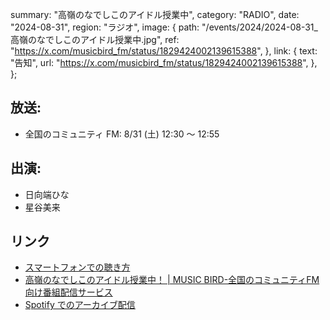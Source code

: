   summary: "高嶺のなでしこのアイドル授業中",
  category: "RADIO",
  date: "2024-08-31",
  region: "ラジオ",
  image: {
    path: "/events/2024/2024-08-31_高嶺のなでしこのアイドル授業中.jpg",
    ref: "https://x.com/musicbird_fm/status/1829424002139615388",
  },
  link: {
    text: "告知",
    url: "https://x.com/musicbird_fm/status/1829424002139615388",
  },
};

## 放送:

- 全国のコミュニティ FM: 8/31 (土) 12:30 〜 12:55

## 出演:

- 日向端ひな
- 星谷美来

## リンク

- [スマートフォンでの聴き方](https://x.com/Radimo_info/status/1776220140100878439)
- [高嶺のなでしこのアイドル授業中！ | MUSIC BIRD-全国のコミュニティFM向け番組配信サービス](https://musicbird.jp/cfm/timetable/takaneko/)
- [Spotify でのアーカイブ配信](https://open.spotify.com/show/0SClNfJIdHTUH615FeFKSa?si=765898e4f6774115)
